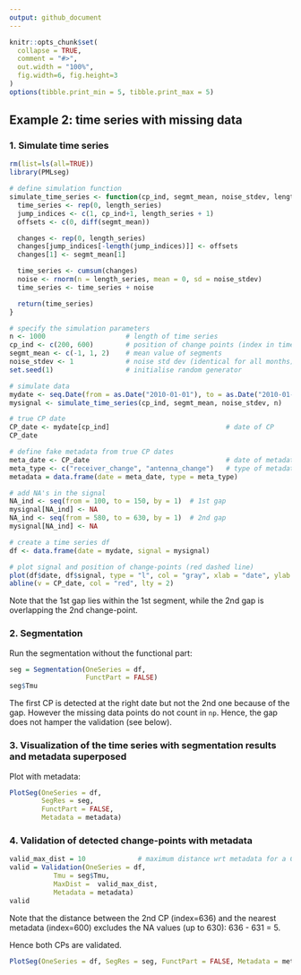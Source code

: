 ```yaml
---
output: github_document
---
```


<!-- Example2.md is generated from Example2.Rmd. Please edit that file -->

```r
knitr::opts_chunk$set(
  collapse = TRUE,
  comment = "#>",
  out.width = "100%",
  fig.width=6, fig.height=3
)
options(tibble.print_min = 5, tibble.print_max = 5)
```

## Example 2: time series with missing data

### 1. Simulate time series

```r
rm(list=ls(all=TRUE))
library(PMLseg)

# define simulation function
simulate_time_series <- function(cp_ind, segmt_mean, noise_stdev, length_series) {
  time_series <- rep(0, length_series)
  jump_indices <- c(1, cp_ind+1, length_series + 1)
  offsets <- c(0, diff(segmt_mean))

  changes <- rep(0, length_series)
  changes[jump_indices[-length(jump_indices)]] <- offsets
  changes[1] <- segmt_mean[1]

  time_series <- cumsum(changes)
  noise <- rnorm(n = length_series, mean = 0, sd = noise_stdev)
  time_series <- time_series + noise

  return(time_series)
}

# specify the simulation parameters
n <- 1000                    # length of time series
cp_ind <- c(200, 600)        # position of change points (index in time series)
segmt_mean <- c(-1, 1, 2)    # mean value of segments
noise_stdev <- 1             # noise std dev (identical for all months)
set.seed(1)                  # initialise random generator

# simulate data
mydate <- seq.Date(from = as.Date("2010-01-01"), to = as.Date("2010-01-01")+(n-1), by = "day")
mysignal <- simulate_time_series(cp_ind, segmt_mean, noise_stdev, n)

# true CP date
CP_date <- mydate[cp_ind]                             # date of CP
CP_date

# define fake metadata from true CP dates
meta_date <- CP_date                                  # date of metadata event = date of CP
meta_type <- c("receiver_change", "antenna_change")   # type of metadata event
metadata = data.frame(date = meta_date, type = meta_type)

# add NA's in the signal
NA_ind <- seq(from = 100, to = 150, by = 1)  # 1st gap
mysignal[NA_ind] <- NA
NA_ind <- seq(from = 580, to = 630, by = 1)  # 2nd gap 
mysignal[NA_ind] <- NA

# create a time series df
df <- data.frame(date = mydate, signal = mysignal)

# plot signal and position of change-points (red dashed line)
plot(df$date, df$signal, type = "l", col = "gray", xlab = "date", ylab = "signal", main="Simulated time series")
abline(v = CP_date, col = "red", lty = 2)
```

Note that the 1st gap lies within the 1st segment, while the 2nd gap is overlapping the 2nd change-point.

### 2. Segmentation

Run the segmentation without the functional part:

```r
seg = Segmentation(OneSeries = df, 
                   FunctPart = FALSE)
seg$Tmu
```

The first CP is detected at the right date but not the 2nd one because of the gap. However the missing data points do not count in `np`. 
Hence, the gap does not hamper the validation (see below).

### 3. Visualization of the time series with segmentation results and metadata superposed

Plot with metadata:

```r
PlotSeg(OneSeries = df, 
        SegRes = seg, 
        FunctPart = FALSE, 
        Metadata = metadata) 
```

### 4. Validation of detected change-points with metadata

```r
valid_max_dist = 10             # maximum distance wrt metadata for a CP to be validated
valid = Validation(OneSeries = df, 
           Tmu = seg$Tmu,
           MaxDist =  valid_max_dist,
           Metadata = metadata)
valid
```

Note that the distance between the 2nd CP (index=636) and the nearest metadata (index=600) excludes the NA values (up to 630): 636 - 631 = 5.

Hence both CPs are validated.

```r
PlotSeg(OneSeries = df, SegRes = seg, FunctPart = FALSE, Metadata = metadata, Validated_CP_Meta = valid)
```


